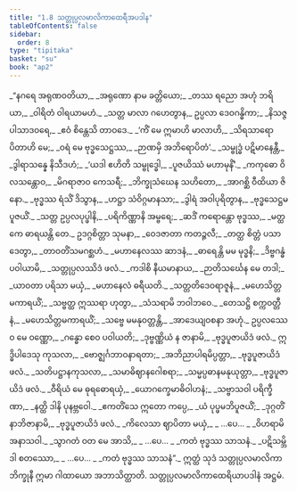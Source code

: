 ```yaml
---
title: "1.8 သတ္တုပ္ပလမာလိကာထေရီအပဒါန"
tableOfContents: false
sidebar:
  order: 8
type: "tipitaka"
basket: "su"
book: "ap2"
---
```



<DynamicBreadcrumb />

<Division number="71" book="ap2" e="ch" v="20" p="7">

<Paragraph number="87" type="verses" book="ap2">
_“နဂရေ အရုဏဝတိယာ,_  
_အရုဏော နာမ ခတ္တိယော;_  
_တဿ ရညော အဟုံ ဘရိယာ,_  
_ဝါရိတံ ဝါရယာမဟံ._  

</Paragraph>

</Division>
<Division number="72" book="ap2" e="ch" v="20" p="7">

<Paragraph number="88" type="verses" book="ap2">
_သတ္တ မာလာ ဂဟေတွာန,_  
ဥပ္ပလာ ဒေဝဂန္ဓိကာ;_  
_နိသဇ္ဇ ပါသာဒဝရေ,_  
_ဧဝံ စိန္တေသိ တာဝဒေ._  

</Paragraph>

</Division>
<Division number="73" book="ap2" e="ch" v="20" p="7">

<Paragraph number="89" type="verses" book="ap2">
_‘ကိံ မေ ဣမာဟိ မာလာဟိ,_  
_သိရသာရောပိတာဟိ မေ;_  
_ဝရံ မေ ဗုဒ္ဓသေဋ္ဌဿ,_  
_ဉာဏမှိ အဘိရောပိတံ’._  

</Paragraph>

</Division>
<Division number="74" book="ap2" e="ch" v="20" p="7">

<Paragraph number="90" type="verses" book="ap2">
_သမ္ဗုဒ္ဓံ ပဋိမာနေန္တီ,_  
_ဒွါရာသန္နေ နိသီဒဟံ;_  
_‘ယဒါ ဧဟိတိ သမ္ဗုဒ္ဓေါ,_  
_ပူဇယိဿံ မဟာမုနိံ’._  

</Paragraph>

</Division>
<Division number="75" book="ap2" e="ch" v="20" p="7">

<Paragraph number="91" type="verses" book="ap2">
_ကကုဓော ဝိလသန္တောဝ,_  
_မိဂရာဇာဝ ကေသရီ;_  
_ဘိက္ခုသံဃေန သဟိတော,_  
_အာဂစ္ဆိ ဝီထိယာ ဇိနော._  

</Paragraph>

</Division>
<Division number="76" book="ap2" e="ch" v="20" p="7">

<Paragraph number="92" type="verses" book="ap2">
_ဗုဒ္ဓဿ ရံသိံ ဒိသွာန,_  
_ဟဋ္ဌာ သံဝိဂ္ဂမာနသာ;_  
_ဒွါရံ အဝါပုရိတွာန,_  
_ဗုဒ္ဓသေဋ္ဌမပူဇယိံ._  

</Paragraph>

</Division>
<Division number="77" book="ap2" e="ch" v="20" p="7">

<Paragraph number="93" type="verses" book="ap2">
_သတ္တ ဥပ္ပလပုပ္ဖါနိ,_  
_ပရိကိဏ္ဏာနိ အမ္ဗရေ;_  
_ဆဒိံ ကရောန္တော ဗုဒ္ဓဿ,_  
_မတ္ထကေ ဓာရယန္တိ တေ._  

</Paragraph>

</Division>
<Division number="78" book="ap2" e="ch" v="20" p="8">

<Paragraph number="94" type="verses" book="ap2">
ဥဒဂ္ဂစိတ္တာ သုမနာ,_  
_ဝေဒဇာတာ ကတဉ္ဇလီ;_  
_တတ္ထ စိတ္တံ ပသာဒေတွာ,_  
_တာဝတိံသမဂစ္ဆဟံ._  

</Paragraph>

</Division>
<Division number="79" book="ap2" e="ch" v="20" p="8">

<Paragraph number="95" type="verses" book="ap2">
_မဟာနေလဿ ဆာဒနံ,_  
_ဓာရေန္တိ မမ မုဒ္ဓနိ;_  
_ဒိဗ္ဗဂန္ဓံ ပဝါယာမိ,_  
_သတ္တုပ္ပလဿိဒံ ဖလံ._  

</Paragraph>

</Division>
<Division number="80" book="ap2" e="ch" v="20" p="8">

<Paragraph number="96" type="verses" book="ap2">
_ကဒါစိ နီယမာနာယ,_  
_ဉာတိသင်္ဃေန မေ တဒါ;_  
_ယာဝတာ ပရိသာ မယှံ,_  
_မဟာနေလံ ဓရီယတိ._  

</Paragraph>

</Division>
<Division number="81" book="ap2" e="ch" v="20" p="8">

<Paragraph number="97" type="verses" book="ap2">
_သတ္တတိဒေဝရာဇူနံ,_  
_မဟေသိတ္တမကာရယိံ;_  
_သဗ္ဗတ္ထ ဣဿရာ ဟုတွာ,_  
_သံသရာမိ ဘဝါဘဝေ._  

</Paragraph>

</Division>
<Division number="82" book="ap2" e="ch" v="20" p="8">

<Paragraph number="98" type="verses" book="ap2">
_တေသဋ္ဌိ စက္ကဝတ္တီနံ,_  
_မဟေသိတ္တမကာရယိံ;_  
_သဗ္ဗေ မမနုဝတ္တန္တိ,_  
_အာဒေယျဝစနာ အဟုံ._  

</Paragraph>

</Division>
<Division number="83" book="ap2" e="ch" v="20" p="8">

<Paragraph number="99" type="verses" book="ap2">
ဥပ္ပလဿေဝ မေ ဝဏ္ဏော,_  
_ဂန္ဓော စေဝ ပဝါယတိ;_  
_ဒုဗ္ဗဏ္ဏိယံ န ဇာနာမိ,_  
_ဗုဒ္ဓပူဇာယိဒံ ဖလံ._  

</Paragraph>

</Division>
<Division number="84" book="ap2" e="ch" v="20" p="8">

<Paragraph number="100" type="verses" book="ap2">
ဣဒ္ဓိပါဒေသု ကုသလာ,_  
_ဗောဇ္ဈင်္ဂဘာဝနာရတာ;_  
_အဘိညာပါရမိပ္ပတ္တာ,_  
_ဗုဒ္ဓပူဇာယိဒံ ဖလံ._  

</Paragraph>

</Division>
<Division number="85" book="ap2" e="ch" v="20" p="8">

<Paragraph number="101" type="verses" book="ap2">
_သတိပဋ္ဌာနကုသလာ,_  
_သမာဓိဈာနဂေါစရာ;_  
_သမ္မပ္ပဓာနမနုယုတ္တာ,_  
_ဗုဒ္ဓပူဇာယိဒံ ဖလံ._  

</Paragraph>

</Division>
<Division number="86" book="ap2" e="ch" v="20" p="8">

<Paragraph number="102" type="verses" book="ap2">
_ဝီရိယံ မေ ဓုရဓောရယှံ,_  
_ယောဂက္ခေမာဓိဝါဟနံ;_  
_သဗ္ဗာသဝါ ပရိက္ခီဏာ,_  
_နတ္ထိ ဒါနိ ပုနဗ္ဘဝေါ._  

</Paragraph>

</Division>
<Division number="87" book="ap2" e="ch" v="20" p="8">

<Paragraph number="103" type="verses" book="ap2">
_ဧကတိံသေ ဣတော ကပ္ပေ,_  
_ယံ ပုပ္ဖမဘိပူဇယိံ;_  
_ဒုဂ္ဂတိံ နာဘိဇာနာမိ,_  
_ဗုဒ္ဓပူဇာယိဒံ ဖလံ._  

</Paragraph>

</Division>
<Division number="88" book="ap2" e="ch" v="20" p="8">

<Paragraph number="104" type="verses" book="ap2">
_ကိလေသာ ဈာပိတာ မယှံ,_  
_ …ပေ… _  
_ဝိဟရာမိ အနာသဝါ._  

</Paragraph>

</Division>
<Division number="89" book="ap2" e="ch" v="20" p="9">

<Paragraph number="105" type="verses" book="ap2">
_သွာဂတံ ဝတ မေ အာသိ,_  
_ …ပေ… _  
_ကတံ ဗုဒ္ဓဿ သာသနံ._  

</Paragraph>

</Division>
<Division number="90" book="ap2" e="ch" v="20" p="9">

<Paragraph number="106" type="verses" book="ap2">
_ပဋိသမ္ဘိဒါ စတဿော,_  
_ …ပေ… _  
_ကတံ ဗုဒ္ဓဿ သာသနံ”._  

</Paragraph>

<Paragraph number="107" book="ap2">
ဣတ္ထံ သုဒံ သတ္တုပ္ပလမာလိကာ ဘိက္ခုနီ ဣမာ ဂါထာယော အဘာသိတ္ထာတိ.

</Paragraph>
</Division>

<Paragraph number="108" type="center" book="ap2">
သတ္တုပ္ပလမာလိကာထေရိယာပဒါနံ အဋ္ဌမံ.
</Paragraph>